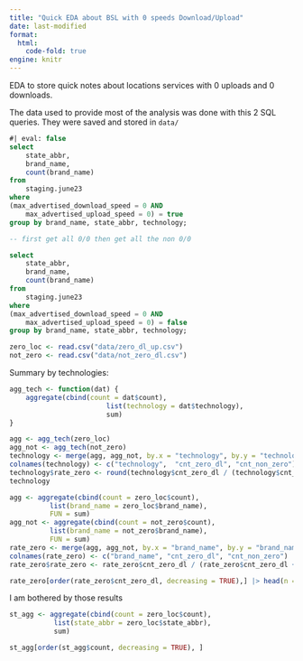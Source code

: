 ```yaml
---
title: "Quick EDA about BSL with 0 speeds Download/Upload"
date: last-modified
format: 
  html:
    code-fold: true
engine: knitr
---
```


EDA to store quick notes about locations services with 0 uploads and 0 downloads.

The data used to provide most of the analysis was done with this 2 SQL queries. They were saved and stored in `data/`

```sql
#| eval: false
select 
	state_abbr,
	brand_name,
	count(brand_name)
from 
	staging.june23
where
(max_advertised_download_speed = 0 AND
	max_advertised_upload_speed = 0) = true
group by brand_name, state_abbr, technology;

-- first get all 0/0 then get all the non 0/0

select 
	state_abbr,
	brand_name,
	count(brand_name)
from 
	staging.june23
where
(max_advertised_download_speed = 0 AND
	max_advertised_upload_speed = 0) = false
group by brand_name, state_abbr, technology;

```

```r
zero_loc <- read.csv("data/zero_dl_up.csv")
not_zero <- read.csv("data/not_zero_dl.csv")
```

Summary by technologies:

```r
agg_tech <- function(dat) {
	aggregate(cbind(count = dat$count),
						list(technology = dat$technology),
						sum)
}

agg <- agg_tech(zero_loc) 
agg_not <- agg_tech(not_zero)
technology <- merge(agg, agg_not, by.x = "technology", by.y = "technology", all.x = TRUE, all.y = TRUE) 
colnames(technology) <- c("technology",  "cnt_zero_dl", "cnt_non_zero")
technology$rate_zero <- round(technology$cnt_zero_dl / (technology$cnt_zero_dl +  technology$cnt_non_zero), 4)
technology
```


```r
agg <- aggregate(cbind(count = zero_loc$count), 
          list(brand_name = zero_loc$brand_name),
          FUN = sum)
agg_not <- aggregate(cbind(count = not_zero$count), 
          list(brand_name = not_zero$brand_name),
          FUN = sum)
rate_zero <- merge(agg, agg_not, by.x = "brand_name", by.y = "brand_name", all.x = TRUE) 
colnames(rate_zero) <- c("brand_name", "cnt_zero_dl", "cnt_non_zero")
rate_zero$rate_zero <- rate_zero$cnt_zero_dl / (rate_zero$cnt_zero_dl +  rate_zero$cnt_non_zero)

rate_zero[order(rate_zero$cnt_zero_dl, decreasing = TRUE),] |> head(n = 20)
```

I am bothered by those results 

```r
st_agg <- aggregate(cbind(count = zero_loc$count),
           list(state_abbr = zero_loc$state_abbr),
           sum) 

st_agg[order(st_agg$count, decreasing = TRUE), ]

```